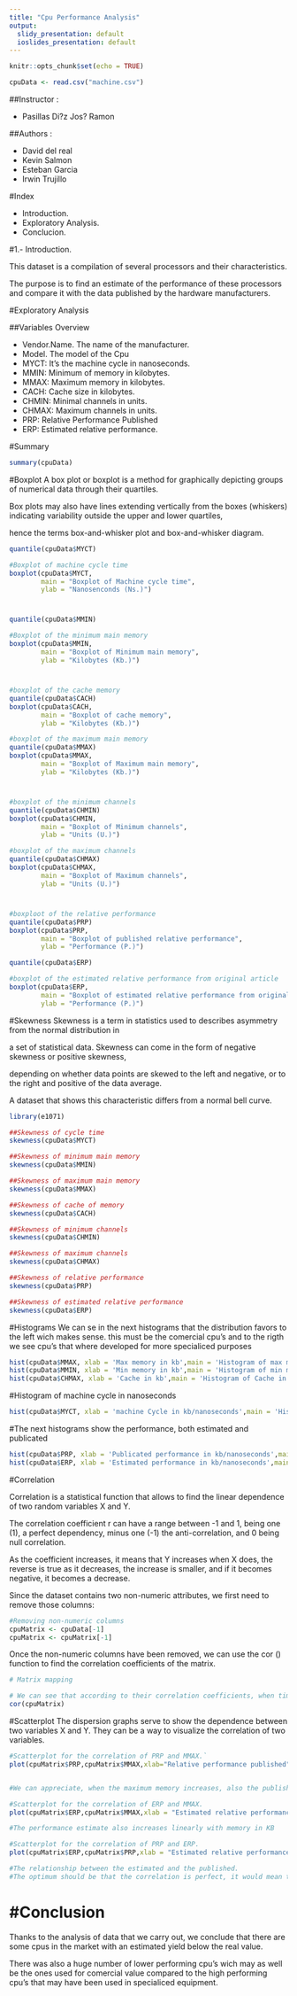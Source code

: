 ---
title: "Cpu Performance Analysis"
output:
  slidy_presentation: default
  ioslides_presentation: default
---

```{r setup, include=FALSE}
knitr::opts_chunk$set(echo = TRUE)

```
```{r, echo=FALSE}
cpuData <- read.csv("machine.csv")
```
##Instructor :

- Pasillas Di?z Jos? Ramon


##Authors :

- David del real
- Kevin Salmon
- Esteban Garcia
- Irwin Trujillo

#Index

-  Introduction.
-  Exploratory Analysis.
-  Conclucion.


#1.- Introduction.

This dataset is a compilation of several processors and their characteristics.

The purpose is to find an estimate of the performance of these processors and compare it with the data published by the hardware manufacturers.

#Exploratory Analysis

##Variables Overview

- Vendor.Name. The name of the manufacturer.
- Model. The model of the Cpu
- MYCT: It's the machine cycle in nanoseconds.
- MMIN: Minimum of memory in kilobytes.
- MMAX: Maximum memory in kilobytes.
- CACH: Cache size in kilobytes.
- CHMIN: Minimal channels in units.
- CHMAX: Maximum channels in units.
- PRP: Relative Performance Published
- ERP: Estimated relative performance.

#Summary
```{r}
summary(cpuData)
```

#Boxplot
A box plot or boxplot is a method for graphically depicting groups of numerical data through their quartiles.

Box plots may also have lines extending vertically from the boxes (whiskers) indicating variability outside the upper and lower quartiles, 

hence the terms box-and-whisker plot and box-and-whisker diagram. 

```{r}
quantile(cpuData$MYCT)
```
```{r Boxplots}
#Boxplot of machine cycle time
boxplot(cpuData$MYCT,
        main = "Boxplot of Machine cycle time",
        ylab = "Nanosenconds (Ns.)") 
```
#
```{r}
quantile(cpuData$MMIN)
```
```{r}
#Boxplot of the minimum main memory
boxplot(cpuData$MMIN,
        main = "Boxplot of Minimum main memory",
        ylab = "Kilobytes (Kb.)")
```
#

```{r}
#boxplot of the cache memory
quantile(cpuData$CACH)
boxplot(cpuData$CACH,
        main = "Boxplot of cache memory",
        ylab = "Kilobytes (Kb.)") 

#boxplot of the maximum main memory
quantile(cpuData$MMAX)
boxplot(cpuData$MMAX,
        main = "Boxplot of Maximum main memory",
        ylab = "Kilobytes (Kb.)")
```
#
```{r}
#boxplot of the minimum channels
quantile(cpuData$CHMIN)
boxplot(cpuData$CHMIN,
        main = "Boxplot of Minimum channels",
        ylab = "Units (U.)")

#boxplot of the maximum channels
quantile(cpuData$CHMAX)
boxplot(cpuData$CHMAX,
        main = "Boxplot of Maximum channels",
        ylab = "Units (U.)")
```
#
```{r}
#boxploot of the relative performance
quantile(cpuData$PRP)
boxplot(cpuData$PRP,
        main = "Boxplot of published relative performance",
        ylab = "Performance (P.)") 
```
```{r}
quantile(cpuData$ERP)

#boxplot of the estimated relative performance from original article
boxplot(cpuData$ERP,
        main = "Boxplot of estimated relative performance from original article",
        ylab = "Performance (P.)") 
```

#Skewness
Skewness is a term in statistics used to describes asymmetry from the normal distribution in 

a set of statistical data. Skewness can come in the form of negative skewness or positive skewness, 

depending on whether data points are skewed to the left and negative, or to the right and positive of the data average. 

A dataset that shows this characteristic differs from a normal bell curve.

```{r Skewness}
library(e1071)

##Skewness of cycle time
skewness(cpuData$MYCT)

##Skewness of minimum main memory
skewness(cpuData$MMIN)

##Skewness of maximum main memory
skewness(cpuData$MMAX)

##Skewness of cache of memory
skewness(cpuData$CACH)

##Skewness of minimum channels
skewness(cpuData$CHMIN)

##Skewness of maximum channels
skewness(cpuData$CHMAX)

##Skewness of relative performance
skewness(cpuData$PRP)

##Skewness of estimated relative performance
skewness(cpuData$ERP)
```

#Histograms
We can se in the next histograms that the distribution favors to the left wich makes sense. this must be the comercial cpu's and to the rigth we see cpu's that where developed for more specialiced purposes
```{r}

hist(cpuData$MMAX, xlab = 'Max memory in kb',main = 'Histogram of max memory in kb', border = 'black',col = 'orange' )
hist(cpuData$MMIN, xlab = 'Min memory in kb',main = 'Histogram of min memory in kb', border = 'black',col = 'orange' )
hist(cpuData$CHMAX, xlab = 'Cache in kb',main = 'Histogram of Cache in kb', border = 'black',col = 'red' )

```
#Histogram of machine cycle in nanoseconds
```{r}
hist(cpuData$MYCT, xlab = 'machine Cycle in kb/nanoseconds',main = 'Histogram of Machine Cycle', border = 'black',col = 'green' )
```


#The next histograms show the performance, both estimated and publicated

```{r}
hist(cpuData$PRP, xlab = 'Publicated performance in kb/nanoseconds',main = 'Histogram of Publicated performance', border = 'black',col = 'blue' )
hist(cpuData$ERP, xlab = 'Estimated performance in kb/nanoseconds',main = 'Histogram of Public performance', border = 'black',col = 'blue' )
```


#Correlation

Correlation is a statistical function that allows to find the linear dependence of two random variables X and Y.

The correlation coefficient r can have a range between -1 and 1, being one (1), a perfect dependency, minus one (-1) the anti-correlation, and 0 being null correlation.

As the coefficient increases, it means that Y increases when X does, the reverse is true as it decreases, the increase is smaller, and if it becomes negative, it becomes a decrease.

Since the dataset contains two non-numeric attributes, we first need to remove those columns:


```{r Correlacion}

#Removing non-numeric columns
cpuMatrix <- cpuData[-1]
cpuMatrix <- cpuMatrix[-1]
```

Once the non-numeric columns have been removed, we can use the cor () function to find the correlation coefficients of the matrix.
```{r}
# Matrix mapping

# We can see that according to their correlation coefficients, when time-based cycles are smaller, all other variables tend to increase slightly. 
cor(cpuMatrix)

```


#Scatterplot
The dispersion graphs serve to show the dependence between two variables X and Y. They can be a way to visualize the correlation of two variables.
```{r}

#Scatterplot for the correlation of PRP and MMAX.`
plot(cpuMatrix$PRP,cpuMatrix$MMAX,xlab="Relative performance published",ylab = "Maximum memory in KB")


#We can appreciate, when the maximum memory increases, also the published relative performance increases

#Scatterplot for the correlation of ERP and MMAX.
plot(cpuMatrix$ERP,cpuMatrix$MMAX,xlab = "Estimated relative performance",ylab = "Maximum memory in KB")

#The performance estimate also increases linearly with memory in KB

#Scatterplot for the correlation of PRP and ERP.
plot(cpuMatrix$ERP,cpuMatrix$PRP,xlab = "Estimated relative performance",ylab="Relative performance published")

#The relationship between the estimated and the published.
#The optimum should be that the correlation is perfect, it would mean that the published data are congruent with the estimated data.
```

#Conclusion
=======
Thanks to the analysis of data that we carry out, we conclude that there are some cpus in the market with an estimated yield below the real value.

There was also a huge number of lower performing cpu's wich may as well be the ones used for comercial value compared to  the high performing cpu's that may have been used in specialiced equipment.


